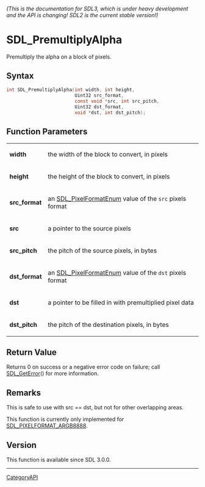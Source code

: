 ====== (This is the documentation for SDL3, which is under heavy development and the API is changing! SDL2 is the current stable version!) ======
= SDL_PremultiplyAlpha =

Premultiply the alpha on a block of pixels.

== Syntax ==

<syntaxhighlight lang='c'>
int SDL_PremultiplyAlpha(int width, int height,
                         Uint32 src_format,
                         const void *src, int src_pitch,
                         Uint32 dst_format,
                         void *dst, int dst_pitch);
</syntaxhighlight>

== Function Parameters ==

{|
|'''width'''
|the width of the block to convert, in pixels
|-
|'''height'''
|the height of the block to convert, in pixels
|-
|'''src_format'''
|an [[SDL_PixelFormatEnum]] value of the <code>src</code> pixels format
|-
|'''src'''
|a pointer to the source pixels
|-
|'''src_pitch'''
|the pitch of the source pixels, in bytes
|-
|'''dst_format'''
|an [[SDL_PixelFormatEnum]] value of the <code>dst</code> pixels format
|-
|'''dst'''
|a pointer to be filled in with premultiplied pixel data
|-
|'''dst_pitch'''
|the pitch of the destination pixels, in bytes
|}

== Return Value ==

Returns 0 on success or a negative error code on failure; call
[[SDL_GetError]]() for more information.

== Remarks ==

This is safe to use with src == dst, but not for other overlapping areas.

This function is currently only implemented for
[[SDL_PIXELFORMAT_ARGB8888]].

== Version ==

This function is available since SDL 3.0.0.

----
[[CategoryAPI]]


